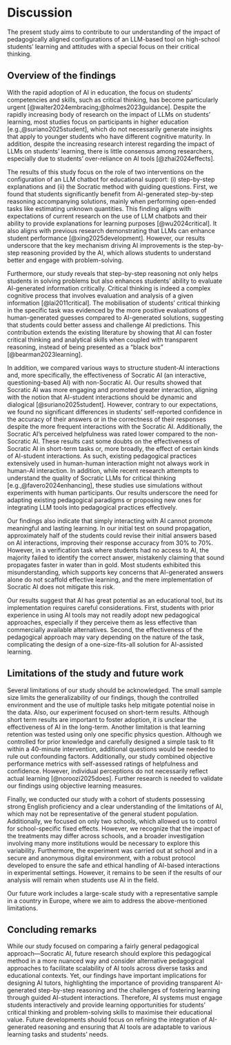 # Discussion 

The present study aims to contribute to our understanding of the impact of pedagogically aligned configurations of an LLM-based tool on high-school students’ learning and attitudes with a special focus on their critical thinking. 

## Overview of the findings

With the rapid adoption of AI in education, the focus on students' competencies and skills, such as critical thinking, has become particularly urgent [@walter2024embracing;@holmes2023guidance]. Despite the rapidly increasing body of research on the impact of LLMs on students’ learning, most studies focus on participants in higher education [e.g.,@suriano2025student], which do not necessarily generate insights that apply to younger students who have different cognitive maturity. In addition, despite the increasing research interest regarding the impact of LLMs on students’ learning, there is little consensus among researchers, especially due to students’ over-reliance on AI tools [@zhai2024effects].

<!-- as individuals increasingly favor fast and optimal solutions over slow ones constrained by practicality -->

The results of this study focus on the role of two interventions on the configuration of an LLM chatbot for educational support: (i) step-by-step explanations and (ii) the Socratic method with guiding questions. First, we found that students significantly benefit from AI-generated step-by-step reasoning accompanying solutions, mainly when performing open-ended tasks like estimating unknown quantities. This finding aligns with expectations of current research on the use of LLM chatbots and their ability to provide explanations for learning purposes [@wu2024critical]. It also aligns with previous research demonstrating that LLMs can enhance student performance [@xing2025development]. However, our results underscore that the key mechanism driving AI improvements is the step-by-step reasoning provided by the AI, which allows students to understand better and engage with problem-solving. 

<!-- This insight suggests that teachers should focus on educating students to enhance their ability to evaluate and judge the correctness of AI-generated reasoning. -->

Furthermore, our study reveals that step-by-step reasoning not only helps students in solving problems but also enhances students' ability to evaluate AI-generated information critically. Critical thinking is indeed a complex cognitive process that involves evaluation and analysis of a given information [@lai2011critical]. The mobilisation of students' critical thinking in the specific task was evidenced by the more positive evaluations of human-generated guesses compared to AI-generated solutions, suggesting that students could better assess and challenge AI predictions. This contribution extends the existing literature by showing that AI can foster critical thinking and analytical skills when coupled with transparent reasoning, instead of being presented  as a "black box" [@bearman2023learning].

In addition, we compared various ways to structure student-AI interactions and, more specifically, the effectiveness of Socratic AI (an interactive, questioning-based AI) with non-Socratic AI. Our results showed that Socratic AI was more engaging and promoted greater interaction, aligning with the notion that AI-student interactions should be dynamic and dialogical [@suriano2025student]. However, contrary to our expectations, we found no significant differences in students' self-reported confidence in the accuracy of their answers or in the correctness of their responses despite the more frequent interactions with the Socratic AI. Additionally, the Socratic AI's perceived helpfulness was rated lower compared to the non-Socratic AI. These results cast some doubts on the effectiveness of Socratic AI in short-term tasks or, more broadly, the effect of certain kinds of AI-student interactions. As such, existing pedagogical practices extensively used in human-human interaction might not always work in human-AI interaction. In addition, while recent research attempts to understand the quality of Socratic LLMs for critical thinking [e.g.,@favero2024enhancing], these studies use simulations without experiments with human participants. Our results underscore the need for adapting existing pedagogical paradigms or proposing new ones for integrating LLM tools into pedagogical practices effectively.

Our findings also indicate that simply interacting with AI cannot promote meaningful and lasting learning. In our initial test on sound propagation, approximately half of the students could revise their initial answers based on AI interactions, improving their response accuracy from 30% to 70%. However, in a verification task where students had no access to AI, the majority failed to identify the correct answer, mistakenly claiming that sound propagates faster in water than in gold. Most students exhibited this misunderstanding, which supports key concerns that AI-generated answers alone do not scaffold effective learning, and the mere implementation of Socratic AI does not mitigate this risk.

Our results suggest that AI has great potential as an educational tool, but its implementation requires careful considerations. First, students with prior experience in using AI tools may not readily adopt new pedagogical approaches, especially if they perceive them as less effective than commercially available alternatives. Second, the effectiveness of the pedagogical approach may vary depending on the nature of the task, complicating the design of a one-size-fits-all solution for AI-assisted learning.

## Limitations of the study and future work

Several limitations of our study should be acknowledged. The small sample size limits the generalizability of our findings, though the controlled environment and the use of multiple tasks help mitigate potential noise in the data. Also, our experiment focused on short-term results. Although short term results are important to foster adoption, it is unclear the effectiveness of AI in the long-term. Another limitation is that learning retention was tested using only one specific physics question. Although we controlled for prior knowledge and carefully designed a simple task to fit within a 40-minute intervention, additional questions would be needed to rule out confounding factors. Additionally, our study combined objective performance metrics with self-assessed ratings of helpfulness and confidence. However, individual perceptions do not necessarily reflect actual learning [@noroozi2025does]. Further research is needed to validate our findings using objective learning measures.

Finally, we conducted our study with a cohort of students possessing strong English proficiency and a clear understanding of the limitations of AI, which may not be representative of the general student population. Additionally, we focused on only two schools, which allowed us to control for school-specific fixed effects. However, we recognize that the impact of the treatments may differ across schools, and a broader investigation involving many more institutions would be necessary to explore this variability. Furthermore, the experiment was carried out at school and in a secure and anonymous digital environment, with a robust protocol developed to ensure the safe and ethical handling of AI-based interactions in experimental settings. However, it remains to be seen if the results of our analysis will remain when students use AI in the field.  

Our future work includes a large-scale study with a representative sample in a country in Europe, where we aim to address the above-mentioned limitations.

## Concluding remarks

While our study focused on comparing a fairly general pedagogical approach---Socratic AI, future research should explore this pedagogical method in a more nuanced way and consider alternative pedagogical approaches to facilitate scalability of AI tools across diverse tasks and educational contexts. Yet, our findings have important implications for designing AI tutors, highlighting the importance of  providing transparent AI-generated step-by-step reasoning and the challenges of fostering learning through guided AI-student interactions. Therefore, AI systems must engage students interactively and provide learning opportunities for students' critical thinking and problem-solving skills to maximise their educational value. Future developments should focus on refining the integration of AI-generated reasoning and ensuring that AI tools are adaptable to various learning tasks and students' needs.
